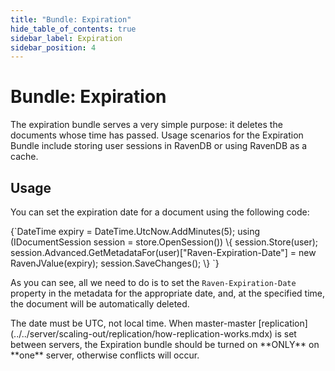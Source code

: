 ```yaml
---
title: "Bundle: Expiration"
hide_table_of_contents: true
sidebar_label: Expiration
sidebar_position: 4
---
```



# Bundle: Expiration

The expiration bundle serves a very simple purpose: it deletes the documents whose time has passed. Usage scenarios for the Expiration Bundle include storing user sessions in RavenDB or using RavenDB as a cache.

## Usage
You can set the expiration date for a document using the following code:

<TabItem value="expiration1" label="expiration1">
<CodeBlock language="csharp">
{`DateTime expiry = DateTime.UtcNow.AddMinutes(5);
using (IDocumentSession session = store.OpenSession())
\{
	session.Store(user);
	session.Advanced.GetMetadataFor(user)["Raven-Expiration-Date"] = new RavenJValue(expiry);
	session.SaveChanges();
\}
`}
</CodeBlock>
</TabItem>

As you can see, all we need to do is to set the `Raven-Expiration-Date` property in the metadata for the appropriate date, and, at the specified time, the document will be automatically deleted.

<Admonition type="note" title="Note">
The date must be UTC, not local time.
</Admonition>

<Admonition type="warning" title="Warning">
When master-master [replication](../../server/scaling-out/replication/how-replication-works.mdx) is set between servers, the Expiration bundle should be turned on **ONLY** on **one** server, otherwise conflicts will occur.
</Admonition>
